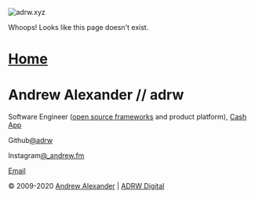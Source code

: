 ![adrw.xyz](/img/logos/h.png)

Whoops! Looks like this page doesn't exist.

# [Home](/)

# Andrew Alexander // adrw

Software Engineer ([open source frameworks][gch] and product platform), [Cash App][cash]

Github[@adrw][gh]

Instagram[@\_andrew.fm][insta]

[Email][cm]

&copy; 2009-2020 [Andrew Alexander][adrw] | [ADRW Digital][adrw]

[cash]: https://cash.app/
[gh]: https://github.com/adrw
[gch]: https://github.com/cashapp
[exp]: /experience
[cm]: /contact
[adrw]: https://adrw.xyz
[insta]: https://www.instagram.com/_andrew.fm/
